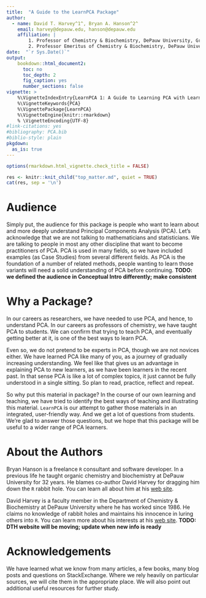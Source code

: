 ```yaml
---
title:  "A Guide to the LearnPCA Package"
author:
  - name: David T. Harvey^1^, Bryan A. Hanson^2^
    email: harvey@depauw.edu, hanson@depauw.edu
    affiliation: |
        1. Professor of Chemistry & Biochemistry, DePauw University, Greencastle IN USA.
        2. Professor Emeritus of Chemistry & Biochemistry, DePauw University, Greencastle IN USA.
date:  "`r Sys.Date()`"
output:
    bookdown::html_document2:
      toc: no
      toc_depth: 2
      fig_caption: yes
      number_sections: false
vignette: >
    %\VignetteIndexEntry{LearnPCA 1: A Guide to Learning PCA with LearnPCA (Start Here)}
    %\VignetteKeywords{PCA}
    %\VignettePackage{LearnPCA}
    %\VignetteEngine{knitr::rmarkdown}
    % \VignetteEncoding{UTF-8}
#link-citations: yes
#bibliography: PCA.bib
#biblio-style: plain
pkgdown:
  as_is: true
---
```


```r
options(rmarkdown.html_vignette.check_title = FALSE)
```

<!-- This chunk inserts common info about all the vignettes -->

```r
res <- knitr::knit_child("top_matter.md", quiet = TRUE)
cat(res, sep = '\n')
```

# Audience

Simply put, the audience for this package is people who want to learn about and more deeply understand Principal Components Analysis (PCA).  Let's acknowledge that we are not talking to mathematicians and statisticians.  We are talking to people in most any other discipline that want to become practitioners of PCA.  PCA is used in many fields, so we have included examples (as Case Studies) from several different fields.  As PCA is the foundation of a number of related methods, people wanting to learn those variants will need a solid understanding of PCA before continuing. **TODO: we defined the audience in Conceptual Intro differently; make consistent**

# Why a Package?

In our careers as researchers, we have needed to use PCA, and hence, to understand PCA.  In our careers as professors of chemistry, we have taught PCA to students.  We can confirm that trying to teach PCA, and eventually getting better at it, is one of the best ways to learn PCA.\sidenote{We don't really have any evidence that we are getting better at teaching PCA, but we sure hope so.}

Even so, we do not pretend to be experts in PCA, though we are not novices either.  We have learned PCA like many of you, as a journey of gradually increasing understanding.  We feel like that gives us an advantage in explaining PCA to new learners, as we have been learners in the recent past.  In that sense PCA is like a lot of complex topics, it just cannot be fully understood in a single sitting.   So plan to read, practice, reflect and repeat.

So why put this material in package?  In the course of our own learning and teaching, we have tried to identify the best ways of teaching and illustrating this material.  `LearnPCA` is our attempt to gather those materials in an integrated, user-friendly way.  And we get a lot of questions from students.  We're glad to answer those questions, but we hope that this package will be useful to a wider range of PCA learners.

# About the Authors

Bryan Hanson is a freelance `R` consultant and software developer.  In a previous life he taught organic chemistry and biochemistry at DePauw University for 32 years.  He blames co-author David Harvey for dragging him down the `R` rabbit hole.  You can learn all about him at his [web site](http://ChemoSpec.org).

David Harvey is a faculty member in the Department of Chemistry & Biochemistry at DePauw University where he has worked since 1986. He claims no knowledge of rabbit holes and maintains his innocence in luring others into `R`. You can learn more about his interests at his [web site](http://dpuadweb.depauw.edu/harvey_web/index.html). **TODO: DTH website will be moving; update when new info is ready**

# Acknowledgements

We have learned what we know from many articles, a few books, many blog posts and questions on StackExchange.  Where we rely heavily on particular sources, we will cite them in the appropriate place.  We will also point out additional useful resources for further study.
